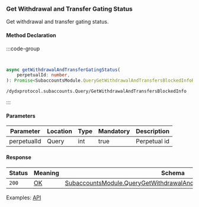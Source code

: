 ### Get Withdrawal and Transfer Gating Status

Get withdrawal and transfer gating status.

#### Method Declaration

:::code-group

```python [Python]
```

```rust [Rust]
```

```typescript [TypeScript]
async getWithdrawalAndTransferGatingStatus(
    perpetualId: number,
): Promise<SubaccountsModule.QueryGetWithdrawalAndTransfersBlockedInfoResponse>
```

```url
/dydxprotocol.subaccounts.Query/GetWithdrawalAndTransfersBlockedInfo
```
:::

#### Parameters

| Parameter     | Location  | Type  | Mandatory | Description   |
| ------------- | --------- | ----- | --------- | ------------- |
| perpetualId   | Query     | int   | true      | Perpetual id  |

#### Response

| Status    | Meaning   | Schema                                                                |
| --------- | --------- | --------------------------------------------------------------------- |
| `200`     | [OK]      | [SubaccountsModule.QueryGetWithdrawalAndTransfersBlockedInfoResponse] |

Examples: [API]

[API]: https://test-dydx-rest.kingnodes.com/dydxprotocol/subaccounts/withdrawals_and_transfers_blocked_info/1

[OK]: /types/ok
[SubaccountsModule.QueryGetWithdrawalAndTransfersBlockedInfoResponse]: /types/cosmos
